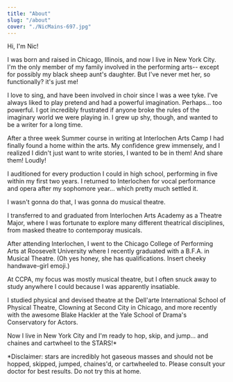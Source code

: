 ```yaml
---
title: "About"
slug: "/about"
cover: "./NicMains-697.jpg"
---
```

Hi, I'm Nic!

I was born and raised in Chicago, Illinois, and now I live in New York City. I'm the only member of my family involved in the performing arts-- except for possibly my black sheep aunt's daughter. But I've never met her, so functionally?
it's just me!

I love to sing, and have been involved in choir since I was a wee tyke. I've always liked to play pretend and had a powerful imagination. Perhaps... too powerful. I got incredibly frustrated if anyone broke the rules of the imaginary world we were playing in. I grew up shy, though, and wanted to be a writer for a long time.

After a three week Summer course in writing at Interlochen Arts Camp I had finally found a home within the arts. My confidence grew immensely, and I realized I didn't just want to write stories, I wanted to be in them! And share them! Loudly!

I auditioned for every production I could in high school, performing in five within my first two years. I returned to Interlochen for vocal performance and opera after my sophomore year... which pretty much settled it.

I wasn't gonna do that, I was gonna do musical theatre.

I transferred to and graduated from Interlochen Arts Academy as a Theatre Major, where I was fortunate to explore many different theatrical disciplines, from masked theatre to contemporay musicals.

After attending Interlochen, I went to the Chicago College of Performing Arts at Roosevelt University where I recently graduated with a B.F.A. in Musical Theatre.
(Oh yes honey, she has qualifications. Insert cheeky handwave-girl emoji.)

At CCPA, my focus was mostly musical theatre, but I often snuck away to study anywhere I could because I was apparently insatiable.

I studied physical and devised theatre at the Dell'arte International School of Physical Theatre, Clowning at Second City in Chicago, and more recently with the awesome Blake Hackler at the Yale School of Drama's Conservatory for Actors.

Now I live in New York City and I'm ready to hop, skip, and jump... and chaines and cartwheel to the STARS!*

*Disclaimer: stars are incredibly hot gaseous masses and should not be hopped, skipped, jumped, chaines'd, or cartwheeled to. Please consult your doctor for best results. Do not try this at home.
